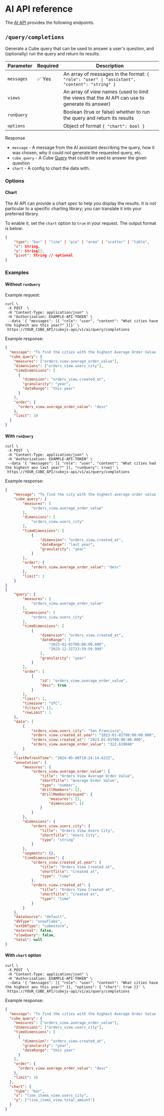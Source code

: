 # AI API reference

The [AI API](/product/apis-integrations/ai-api) provides the following endpoints.

## `/query/completions`

Generate a Cube query that can be used to answer a user's question, and (optionally) run the query and return its results.

| Parameter  | Required | Description                                                                                     |
| ---------- | -------- | ----------------------------------------------------------------------------------------------- |
| `messages` | ✅ Yes   | An array of messages in the format: `{ "role": "user" \| "assistant", "content": "string" }`    |
| `views`    |          | An array of view names (used to limit the views that the AI API can use to generate its answer) |
| `runQuery` |          | Boolean (true or false) whether to run the query and return its results                         |
| `options`  |          | Object of format `{ "chart": bool }`                                                            |

Response

- `message` - A message from the AI assistant describing the query, how it was chosen, why it could not generate the requested query, etc.
- `cube_query` - A Cube [Query](/product/apis-integrations/rest-api/query-format) that could be used to answer the given question
- `chart` - A config to chart the data with.

### Options

#### Chart

The AI API can provide a chart spec to help you display the results.
It is not particular to a specific charting library; you can translate it into your preferred library.

To enable it, set the `chart` option to `true` in your request.
The output format is below:

```json
{
    "type": "bar" | "line" | "pie" | "area" | "scatter" | "table",
    "x": String,
    "y": String[],
    "pivot": String // optional
}
```

### Examples

#### Without `runQuery`

Example request:

```bash{outputLines: 1,3-9,11-15}
curl \
 -X POST  \
 -H "Content-Type: application/json" \
 -H "Authorization: EXAMPLE-API-TOKEN" \
 --data '{ "messages": [{ "role": "user", "content": "What cities have the highest aov this year?" }]}' \
 https://YOUR_CUBE_API/cubejs-api/v1/ai/query/completions
```

Example response:

```json
{
  "message": "To find the cities with the highest Average Order Value (AOV) this year, we can use the Orders View. This query will aggregate data to calculate the average order value per city for the current year.",
  "cube_query": {
    "measures": ["orders_view.average_order_value"],
    "dimensions": ["orders_view.users_city"],
    "timeDimensions": [
      {
        "dimension": "orders_view.created_at",
        "granularity": "year",
        "dateRange": "this year"
      }
    ],
    "order": {
      "orders_view.average_order_value": "desc"
    },
    "limit": 10
  }
}
```

#### With `runQuery`

```bash{outputLines: 1,3-9,11-15}
curl \
 -X POST  \
 -H "Content-Type: application/json" \
 -H "Authorization: EXAMPLE-API-TOKEN" \
 --data '{ "messages": [{ "role": "user", "content": "What cities had the highest aov last year?" }], "runQuery": true}' \
 https://YOUR_CUBE_API/cubejs-api/v1/ai/query/completions
```

Example response:

```json
{
    "message": "To find the city with the highest average order value for last year, we'll analyze the data by city and calculate the average order value for each. The query will group the results by users' city and sort them to identify the city with the highest average order value.",
    "cube_query": {
        "measures": [
            "orders_view.average_order_value"
        ],
        "dimensions": [
            "orders_view.users_city"
        ],
        "timeDimensions": [
            {
                "dimension": "orders_view.created_at",
                "dateRange": "last year",
                "granularity": "year"
            }
        ],
        "order": {
            "orders_view.average_order_value": "desc"
        },
        "limit": 1
    }
}
{
    "query": {
        "measures": [
            "orders_view.average_order_value"
        ],
        "dimensions": [
            "orders_view.users_city"
        ],
        "timeDimensions": [
            {
                "dimension": "orders_view.created_at",
                "dateRange": [
                    "2023-01-01T00:00:00.000",
                    "2023-12-31T23:59:59.999"
                ],
                "granularity": "year"
            }
        ],
        "order": [
            {
                "id": "orders_view.average_order_value",
                "desc": true
            }
        ],
        "limit": 1,
        "timezone": "UTC",
        "filters": [],
        "rowLimit": 1
    },
    "data": [
        {
            "orders_view.users_city": "San Francisco",
            "orders_view.created_at.year": "2023-01-01T00:00:00.000",
            "orders_view.created_at": "2023-01-01T00:00:00.000",
            "orders_view.average_order_value": "322.619048"
        }
    ],
    "lastRefreshTime": "2024-05-08T18:24:14.623Z",
    "annotation": {
        "measures": {
            "orders_view.average_order_value": {
                "title": "Orders View Average Order Value",
                "shortTitle": "Average Order Value",
                "type": "number",
                "drillMembers": [],
                "drillMembersGrouped": {
                    "measures": [],
                    "dimensions": []
                }
            }
        },
        "dimensions": {
            "orders_view.users_city": {
                "title": "Orders View Users City",
                "shortTitle": "Users City",
                "type": "string"
            }
        },
        "segments": {},
        "timeDimensions": {
            "orders_view.created_at.year": {
                "title": "Orders View Created at",
                "shortTitle": "Created at",
                "type": "time"
            },
            "orders_view.created_at": {
                "title": "Orders View Created at",
                "shortTitle": "Created at",
                "type": "time"
            }
        }
    },
    "dataSource": "default",
    "dbType": "snowflake",
    "extDbType": "cubestore",
    "external": false,
    "slowQuery": false,
    "total": null
}
```

#### With `chart` option

```bash{outputLines: 1,3-9,11-15}
curl \
 -X POST  \
 -H "Content-Type: application/json" \
 -H "Authorization: EXAMPLE-API-TOKEN" \
 --data '{ "messages": [{ "role": "user", "content": "What cities have the highest aov this year?" }], "options": { "chart": true }}' \
 https://YOUR_CUBE_API/cubejs-api/v1/ai/query/completions
```

Example response:

```json
{
  "message": "To find the cities with the highest Average Order Value (AOV) this year, we can use the Orders View. This query will aggregate data to calculate the average order value per city for the current year.",
  "cube_query": {
    "measures": ["orders_view.average_order_value"],
    "dimensions": ["orders_view.users_city"],
    "timeDimensions": [
      {
        "dimension": "orders_view.created_at",
        "granularity": "year",
        "dateRange": "this year"
      }
    ],
    "order": {
      "orders_view.average_order_value": "desc"
    },
    "limit": 10
  },
  "chart": {
    "type": "bar",
    "x": "line_items_view.users_city",
    "y": ["line_items_view.total_amount"]
  }
}
```

